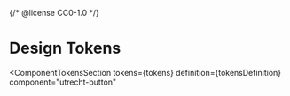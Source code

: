 {/* @license CC0-1.0 */}


<Meta id="web-component-button--design-tokens" title="Web Component/Button/Design Tokens" />

# Design Tokens

<ComponentTokensSection
  tokens={tokens}
  definition={tokensDefinition}
  component="utrecht-button"
></ComponentTokensSection>
